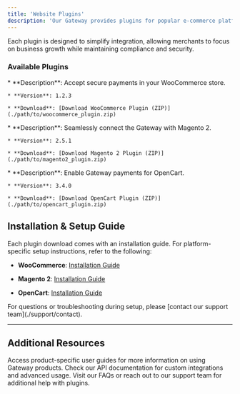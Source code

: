 ```yaml
---
title: 'Website Plugins'
description: 'Our Gateway provides plugins for popular e-commerce platforms, making it simple to integrate secure and seamless payment processing into your online store. With these plugins, you can quickly connect your Gateway account to platforms like WooCommerce, Magento 2, and OpenCart, enabling a smooth checkout experience for your customers without extensive development work.'
---
```


Each plugin is designed to simplify integration, allowing merchants to focus on business growth while maintaining compliance and security.

### **Available Plugins**

<CardGroup>
  <Card title="WooCommerce" icon="/images/logos/woocommerce.png">
    * **Description**: Accept secure payments in your WooCommerce store.

    * **Version**: 1.2.3

    * **Download**: [Download WooCommerce Plugin (ZIP)](./path/to/woocommerce_plugin.zip)
  </Card>

  <Card title="Magento 2" icon="/images/logos/magento2.png">
    * **Description**: Seamlessly connect the Gateway with Magento 2.

    * **Version**: 2.5.1

    * **Download**: [Download Magento 2 Plugin (ZIP)](./path/to/magento2_plugin.zip)
  </Card>

  <Card title="OpenCart" icon="/images/logos/opencart.png">
    * **Description**: Enable Gateway payments for OpenCart.

    * **Version**: 3.4.0

    * **Download**: [Download OpenCart Plugin (ZIP)](./path/to/opencart_plugin.zip)
  </Card>
</CardGroup>

## **Installation & Setup Guide**

Each plugin download comes with an installation guide. For platform-specific setup instructions, refer to the following:

* **WooCommerce**: [Installation Guide](./path/to/woocommerce_installation_guide.pdf)

* **Magento 2**: [Installation Guide](./path/to/magento2_installation_guide.pdf)

* **OpenCart**: [Installation Guide](./path/to/opencart_installation_guide.pdf)

<Note>
  For questions or troubleshooting during setup, please [contact our support team](./support/contact).
</Note>

***

## **Additional Resources**

<CardGroup>
  <Card title="Products User Guide" icon="book" href="/guides/products-user-guide">
    Access product-specific user guides for more information on using Gateway products.
  </Card>

  <Card title="API Reference" icon="code" href="/api-reference">
    Check our API documentation for custom integrations and advanced usage.
  </Card>

  <Card title="FAQs & Support" icon="comments-question" href="/support/faqs">
    Visit our FAQs or reach out to our support team for additional help with plugins.
  </Card>
</CardGroup>